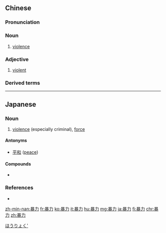 ==Chinese==
{{zh-forms}}

===Pronunciation===
{{zh-pron
|m=bàolì
|c=bou6 lik6
|h=pfs=phau-li̍t
|mn=pō-le̍k
|ma=y
|cat=n,a
}}

===Noun===
{{zh-noun}}

# [[violence]]
#: {{zh-x|施加 暴力|to be violent}}

===Adjective===
{{zh-adj}}

# [[violent]]

===Derived terms===
{{zh-der|暴力片|暴力遊戲|家庭暴力}}

{{zh-cat|Advanced}}

----

==Japanese==
{{ja-kanjitab|ぼう|りょく|yomi=on}}

===Noun===
{{ja-noun|ぼうりょく}}

# [[violence]] (especially criminal), [[force]]
#: {{ja-usex|'''暴力'''で言うことを聞かせる。|'''ぼうりょく''' で いう こと を きかせる。|They exact obedience through force.}}

====Antonyms====
* [[平和]] ([[peace]])

====Compounds====
* {{ja-r|暴力団|ぼうりょくだん|gloss=violent gang}}

===References===
* {{R:Shogakukan}}

[[Category:ja:Violence|ほうりょく']]

[[zh-min-nan:暴力]]
[[fr:暴力]]
[[ko:暴力]]
[[it:暴力]]
[[hu:暴力]]
[[mg:暴力]]
[[ja:暴力]]
[[fi:暴力]]
[[chr:暴力]]
[[zh:暴力]]